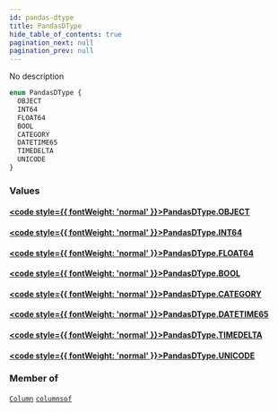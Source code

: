 ```yaml
---
id: pandas-dtype
title: PandasDType
hide_table_of_contents: true
pagination_next: null
pagination_prev: null
---
```








No description

```graphql
enum PandasDType {
  OBJECT
  INT64
  FLOAT64
  BOOL
  CATEGORY
  DATETIME65
  TIMEDELTA
  UNICODE
}
```


### Values

#### [<code style={{ fontWeight: 'normal' }}>PandasDType.<b>OBJECT</b></code>](#) 
> 
> 

#### [<code style={{ fontWeight: 'normal' }}>PandasDType.<b>INT64</b></code>](#) 
> 
> 

#### [<code style={{ fontWeight: 'normal' }}>PandasDType.<b>FLOAT64</b></code>](#) 
> 
> 

#### [<code style={{ fontWeight: 'normal' }}>PandasDType.<b>BOOL</b></code>](#) 
> 
> 

#### [<code style={{ fontWeight: 'normal' }}>PandasDType.<b>CATEGORY</b></code>](#) 
> 
> 

#### [<code style={{ fontWeight: 'normal' }}>PandasDType.<b>DATETIME65</b></code>](#) 
> 
> 

#### [<code style={{ fontWeight: 'normal' }}>PandasDType.<b>TIMEDELTA</b></code>](#) 
> 
> 

#### [<code style={{ fontWeight: 'normal' }}>PandasDType.<b>UNICODE</b></code>](#) 
> 
> 



### Member of

[`Column`](/docs/schemas/mikro/objects/column)  <Badge class="secondary" text="object"/><Bullet />[`columnsof`](/docs/schemas/mikro/queries/columnsof)  <Badge class="secondary" text="query"/>



